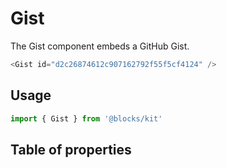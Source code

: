 
# Gist

The Gist component embeds a GitHub Gist.

<Gist id="d2c26874612c907162792f55f5cf4124" />

```js react-live=true
<Gist id="d2c26874612c907162792f55f5cf4124" />
```

## Usage

```js
import { Gist } from '@blocks/kit'
```

## Table of properties

<TableOfProps component={Gist} />
